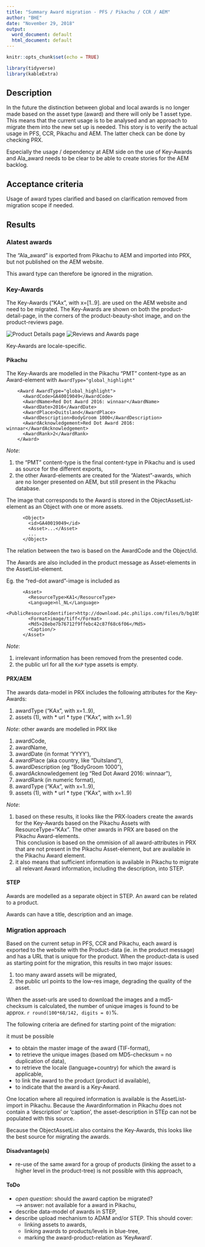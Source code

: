 ```yaml
---
title: "Summary Award migration - PFS / Pikachu / CCR / AEM"
author: "BHE"
date: "November 29, 2018"
output:
  word_document: default
  html_document: default
---
```


```r
knitr::opts_chunk$set(echo = TRUE)

library(tidyverse)
library(kableExtra)
```

## Description

In the future the distinction between global and local awards is no longer made based on the asset type (award) and there will only be 1 asset type. This means that the current usage is to be analysed and an approach to migrate them into the new set up is needed.
This story is to verify the actual usage in PFS, CCR, Pikachu and AEM. The latter check can be done by checking PRX.

Especially the usage / dependency at AEM side on the use of Key-Awards and Ala_award needs to be clear to be able to create stories for the AEM backlog.



## Acceptance criteria

Usage of award types clarified and based on clarification removed from migration scope if needed.


## Results



### Alatest awards

The "Ala_award" is exported from Pikachu to AEM and imported into PRX, but not published on the AEM website.

This award type can therefore be ignored in the migration.



### Key-Awards

The Key-Awards ("KAx", with x=[1..9]. are used on the AEM website and need to be migrated. The Key-Awards are shown on both the product-detail-page, in the corners of the product-beauty-shot image, and on the product-reviews page.

![Product Details page](./images/KeyAwards1.PNG) 
![Reviews and Awards page](./images/KeyAwards2.PNG)

Key-Awards are locale-specific.




#### Pikachu

The Key-Awards are modelled in the Pikachu "PMT" content-type as an Award-element with `AwardType="global_highlight"`
```
    <Award AwardType="global_highlight">
      <AwardCode>GA40019049</AwardCode>
      <AwardName>Red Dot Award 2016: winnaar</AwardName>
      <AwardDate>2016</AwardDate>
      <AwardPlace>Duitsland</AwardPlace>
      <AwardDescription>BodyGroom 1000</AwardDescription>
      <AwardAcknowledgement>Red Dot Award 2016: winnaar</AwardAcknowledgement>
      <AwardRank>2</AwardRank>
    </Award>
```

*Note*: 

  1. the "PMT" content-type is the final content-type in Pikachu and is used as source for the different exports,
  2. the other Award-elements are created for the "Alatest"-awards, which are no longer presented on AEM, but still present in the Pikachu database.

The image that corresponds to the Award is stored in the ObjectAssetList-element as an Object with one or more assets.
```
      <Object>
        <id>GA40019049</id>
        <Asset>...</Asset>
        ...
      </Object>
```
The relation between the two is based on the AwardCode and the Object/id.

The Awards are also included in the product message as Asset-elements in the AssetList-element.

Eg. the "red-dot award"-image is included as
```
      <Asset>
        <ResourceType>KA1</ResourceType>
        <Language>nl_NL</Language>
        <PublicResourceIdentifier>http://download.p4c.philips.com/files/b/bg105_10/bg105_10_ka1_nldnl.tif</PublicResourceIdentifier>
        <Format>image/tiff</Format>
        <Md5>28ebe7b76712f9ffebc42c87f68c6f06</Md5>
        <Caption/>
      </Asset>
```
*Note*: 

  1. irrelevant information has been removed from the presented code.
  2. the public url for all the `KxP` type assets is empty.




#### PRX/AEM

The awards data-model in PRX includes the following attributes for the Key-Awards:

  1. awardType ("KAx", with x=1..9),
  2. assets (1), with
    * url
    * type ("KAx", with x=1..9)

*Note*: other awards are modelled in PRX like

  1. awardCode,
  1. awardName,
  1. awardDate (in format 'YYYY'),
  1. awardPlace (aka country, like "Duitsland"),
  1. awardDescription (eg "BodyGroom 1000"),
  1. awardAcknowledgement (eg "Red Dot Award 2016: winnaar"),
  1. awardRank (in numeric format),
  1. awardType ("KAx", with x=1..9),
  2. assets (1), with
    * url
    * type ("KAx", with x=1..9)

*Note*: 

  1. based on these results, it looks like the PRX-loaders create the awards for the Key-Awards based on the Pikachu Assets with ResourceType="KAx". The other awards in PRX are based on the Pikachu Award-elements.  
  This conclusion is based on the ommision of all award-attributes in PRX that are not present in the Pikachu Asset-element, but are available in the Pikachu Award element.
  2. it also means that sufficient information is available in Pikachu to migrate all relevant Award information, including the description, into STEP.

  


#### STEP

Awards are modelled as a separate object in STEP. An award can be related to a product.

Awards can have a title, description and an image.



### Migration approach

Based on the current setup in PFS, CCR and Pikachu, each award is exported to the website with the Product-data (ie. in the product message) and has a URL that is unique for the product. 
When the product-data is used as starting point for the migration, this results in two major issues:

  1. too many award assets will be migrated,
  2. the public url points to the low-res image, degrading the quality of the asset.

When the asset-urls are used to download the images and a md5-checksum is calculated, the number of unique images is found to be approx. `r round(100*68/142, digits = 0)`%.

The following criteria are defined for starting point of the migration:

it must be possible 

  * to obtain the master image of the award (TIF-format),
  * to retrieve the unique images (based om MD5-checksum = no duplication of data),
  * to retrieve the locale (language+country) for which the award is applicable,
  * to link the award to the product (product id available),
  * to indicate that the award is a Key-Award.
  
One location where all required information is available is the AssetList-import in Pikachu. Because the Awardinformation in Pikachu does not contain a 'description' or 'caption', the asset-description in STEp can not be populated with this source.

Because the ObjectAssetList also contains the Key-Awards, this looks like the best source for migrating the awards.



#### Disadvantage(s)

  * re-use of the same award for a group of products (linking the asset to a higher level in the product-tree) is not possible with this approach,



#### ToDo

  * *open question*: should the award caption be migrated?  
    --> answer: not available for a award in Pikachu,
  * describe data-model of awards in STEP,
  * describe upload mechanism to ADAM and/or STEP. This should cover:
    * linking assets to awards,
    * linking awards to products/levels in blue-tree,
    * marking the award-product-relation as 'KeyAward'.



